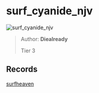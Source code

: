 
# surf_cyanide_njv

![surf_cyanide_njv](https://raw.githubusercontent.com/Sayt123/SurfMapPics/Maps-and-bonuses/csgo/surf_cyanide_njv.jpg)

> Author: **Diealready**
>
> Tier 3

## Records

[surfheaven](https://surfheaven.eu/map/surf_cyanide_njv)
